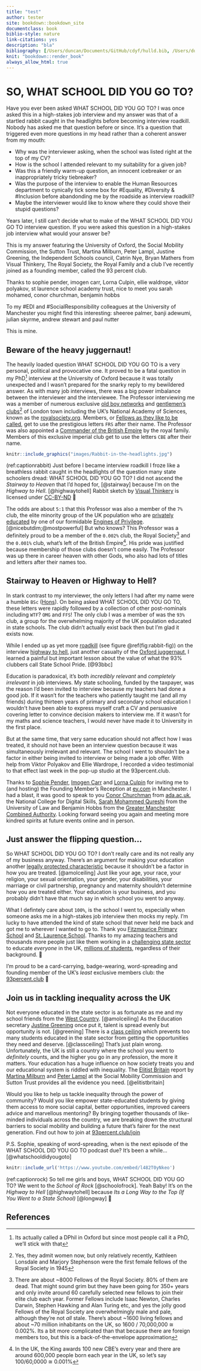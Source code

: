 ```yaml
---
title: "test"
author: tester
site: bookdown::bookdown_site
documentclass: book
biblio-style: nature
link-citations: yes
description: "bla"
bibliography: [/Users/duncan/Documents/GitHub/cdyf/hulld.bib, /Users/duncan/Documents/GitHub/cdyf/cdyf-playlist.bib, /Users/duncan/Documents/GitHub/cdyf/cdyf-signposts.bib, /Users/duncan/Documents/GitHub/cdyf/cdyf-references.bib, /Users/duncan/Documents/GitHub/cdyf/sigcse-journal-club-references.bib, /Users/duncan/Documents/GitHub/cdyf/nap.bib]
knit: "bookdown::render_book"
always_allow_html: true
---
```


# SO, WHAT SCHOOL DID YOU GO TO? {-}

Have you ever been asked WHAT SCHOOL DID YOU GO TO? I was once asked this in a high-stakes job interview and my answer was that of a startled rabbit caught in the headlights before becoming interview roadkill. Nobody has asked me that question before or since. It's a question that triggered even more questions in my head rather than a coherent answer from my mouth:

* Why was the interviewer asking, when the school was listed right at the top of my CV? 
* How is the school I attended relevant to my suitability for a given job?
* Was this a friendly warm-up question, an innocent icebreaker or an inappropriately tricky tiebreaker?
*  Was the purpose of the interview to enable the Human Resources department to cynically tick some box for #Equality, #Diversity & #Inclusion before abandonding me by the roadside as interview roadkill?
* Maybe the interviewer would like to know where they could shove their stupid questions?

Years later, I still can't decide what to make of the WHAT SCHOOL DID YOU GO TO interview question. If you were asked this question in a high-stakes job interview what would your answer be?

This is my answer featuring the University of Oxford, the Social Mobility Commission, the Sutton Trust, Martina Milburn, Peter Lampl, Justine Greening, the Independent Schools council, Catrin Nye, Bryan Mathers from Visual Thinkery, The Royal Society, the Royal Family and a club I've recently joined as a founding member, called the 93 percent club.

Thanks to sophie pender, imogen carr, Lorna Culpin, ellie waldrope, viktor polyakov, st laurence school academy trust, nice to meet you sarah mohamed, conor churchman, benjamin hobbs

To my #EDI and #SocialResponsibility colleagues at the University of Manchester you might find this interesting: sheeree palmer, banji adewumi, julian skyrme, andrew stewart and paul nutter

This is mine.

## Beware of the heavy juggernaut! {-}

The heavily loaded question WHAT SCHOOL DID YOU GO TO is a very personal, political and provocative one. It proved to be a fatal question in my PhD^[Its actually called a DPhil in Oxford but since most people call it a PhD, we'll stick with that] interview at the University of Oxford because it was totally unexpected and I wasn't prepared for the snarky reply to my bewildered answer. As with many job interviews, there was a big power imbalance between the interviewer and the interviewee. The Professor interviewing me was a member of numerous exclusive [old boy networks](https://en.wikipedia.org/wiki/Old_boy_network) and [gentlemen's clubs](https://en.wikipedia.org/wiki/Gentlemen%27s_club)^[Yes, they admit women now, but only relatively recently, Kathleen Lonsdale and Marjory Stephenson were the first female fellows of the Royal Society in 1945] of London town including the UK's National Academy of Sciences, known as the [royalsociety.org](https://royalsociety.org/). Members, or [Fellows as they like to be called](https://en.wikipedia.org/wiki/Fellow_of_the_Royal_Society), get to use the prestigious letters `FRS` after their name. The Professor was also appointed a [Commander of the British Empire](https://www.thegazette.co.uk/awards-and-accreditation/content/103372) by the royal family. Members of this exclusive imperial club get to use the letters `CBE` after their name. 

```r
knitr::include_graphics("images/Rabbit-in-the-headlights.jpg")
```
(ref:captionrabbit) Just before I became interview roadkill I froze like a breathless rabbit caught in the headlights of the question many state schoolers dread: WHAT SCHOOL DID YOU GO TO? I did not ascend the _Stairway to Heaven_ that I'd hoped for, [@stairway] because I'm on the _Highway to Hell_. [@highwaytohell] Rabbit sketch by [Visual Thinkery](https://visualthinkery.com/) is licensed under [CC-BY-ND](https://creativecommons.org/licenses/by-nd/4.0/) 🐰

The odds are about `5:1` that this Professor was also a member of the `7%` club, the elite minority group of the UK population who are [privately educated](https://www.isc.co.uk) by one of our formidable [Engines of Privilege](https://en.wikipedia.org/wiki/Engines_of_Privilege). [@nicebutdim;@mostpowerful] But who knows? This Professor was a definitely proud to be a member of the `0.002%` club, the Royal Society^[There are about ~8000 Fellows of the Royal Society. 80% of them are dead. That might sound grim but they have been going for 350+ years and only invite around 60 carefully selected new fellows to join their elite club each year. Former Fellows include Isaac Newton, Charles Darwin, Stephen Hawking and Alan Turing etc, and yes the jolly good Fellows of the Royal Society are overwhelmingly male and pale, although they're not _all_ stale. There's about ~1600 living fellows and about ~70 million inhabitants on the UK, so 1600 / 70,000,000 ≅ 0.002%. Its a bit more complicated than that because there are foreign members too, but this is a back-of-the-envelope approximation] and the `0.001%` club, what's left of the British Empire^[In the UK, the King awards 100 new CBE's every year and there are around 600,000 people born each year in the UK, so let's say 100/60,0000 ≅ 0.001%]. His pride was justified because membership of those clubs doesn't come easily. The Professor was up there in career heaven with other Gods, who also had lots of titles and letters after their names too. 

## Stairway to Heaven or Highway to Hell? {-}

In stark contrast to my interviewer, the only letters I had after my name were a humble `BSc` ([Hons](https://en.wikipedia.org/wiki/Honours_degree)). On being asked WHAT SCHOOL DID YOU GO TO, these letters were rapidly followed by a collection of other post-nominals including `WTF`? `OMG` and `FFS`! The only club I was a member of was the `93%` club, a group for the overwhelming majority of the UK population educated in state schools. The club didn't actually exist back then but I'm glad it exists now. 

While I ended up as yet more [roadkill](https://en.wikipedia.org/wiki/Roadkill) (see figure \@ref(fig:rabbit-fig)) on the interview [highway to hell](https://en.wikipedia.org/wiki/Highway_to_Hell_(song)), just another casualty of the [Oxford juggernaut](https://www.oxfordreference.com/display/10.1093/oi/authority.20110803100026561), I learned a painful but important lesson about the value of what the 93% clubbers call State School Pride. [@93bbc]

Education is paradoxical, it's both _incredibly relevant_ and _completely irrelevant_ in job interviews. My state schooling, funded by the taxpayer, was the reason I'd been invited to interview because my teachers had done a good job. If it wasn't for the teachers who patiently taught me (and all my friends) during thirteen years of primary and secondary school education I wouldn't have been able to  express myself craft a CV and persuasive covering letter to convince decision makers to interview me. If it wasn't for my maths and science teachers, I would never have made it to University in the first place. 

But at the same time, that very same education should not affect how I was treated, it should not have been an interview question because it was simultaneously irrelevant and relevant. The school I went to shouldn't be a factor in either being invited to interview or being made a job offer. With help from Viktor Polyakov and Ellie Wardrope, I recorded a video testimonial to that effect last week in the pop-up studio at the 93percent.club. 

Thanks to [Sophie Pender](https://en.wikipedia.org/wiki/Sophie_Pender), [Imogen Carr](https://www.93percent.club/team) and [Lorna Culpin](https://www.linkedin.com/in/lorna-culpin-a5787879) for inviting me to (and hosting) the Founding Member's Reception at [ey.com](https://www.ey.com) in Manchester. I had a blast, it was good to speak to you [Conor Churchman](https://www.ada.ac.uk/page/?title=People&pid=63&people=259) from [ada.ac.uk](https://www.ada.ac.uk/), the National College for Digital Skills, [Sarah Mohammed Qureshi](https://www.law.ac.uk/resources/blog/diversity-matters-sarah-mohammad-qureshi/) from the University of Law and Benjamin Hobbs from the [Greater Manchester Combined Authority](https://www.greatermanchester-ca.gov.uk/). Looking forward seeing you again and meeting more kindred spirits at future events online and in person.

## Just answer the flipping question... {-}

So WHAT SCHOOL DID YOU GO TO? I don't really care and its not really any of my business anyway. There's an argument for making your education another [legally protected characteristic](https://www.gov.uk/discrimination-your-rights) because it shouldn't be a factor in how you are treated. [@amolceiling] Just like your age, your race, your religion, your sexual orientation, your gender, your disabilities, your marriage or civil partnership, pregnancy and maternity shouldn't determine how you are treated either. Your education is your business, and you probably didn't have that much say in which school you went to anyway.

What I defintely care about `100%`, is the school I went to, especially when someone asks me in a high-stakes job interview then mocks my reply. I'm lucky to have attended the kind of state school that never held me back and got me to wherever I wanted to go to. Thank you [Fitzmaurice Primary School](https://www.fitzmauriceschool.info/) and [St. Laurence School](https://www.st-laurence.com/). Thanks to my amazing teachers and thousands more people just like them working in a [challenging state sector](https://www.theguardian.com/education/educationincrisis) to educate *everyone* in the UK, [millions of students](https://explore-education-statistics.service.gov.uk/find-statistics/school-pupils-and-their-characteristics), regardless of their background. 🙏

I'm proud to be a card-carrying, badge-wearing, word-spreading and founding member of the UK's _least_ exclusive members club: the [93percent.club](https://www.93percent.club/) 💪

## Join us in tackling inequality across the UK {-}

Not everyone educated in the state sector is as fortunate as me and my school friends from the [West Country](https://en.wikipedia.org/wiki/West_Country). [@amolceiling] As the Education secretary [Justine Greening](https://en.wikipedia.org/wiki/Justine_Greening) once put it, talent is spread evenly but opportunity is not. [@greening] There is a [class ceiling](https://policy.bristoluniversitypress.co.uk/trade/the-class-ceiling) which prevents too many students educated in the state sector from getting the opportunities they need and deserve. [@classceiling] That's just plain wrong. Unfortunately, the UK is still a country where the school you went to _definitely_ counts, and the higher you go in any profession, the more it matters. Your education has a huge influence on how society treats you and our educational system is riddled with inequality. The [Elitist Britain](https://www.suttontrust.com/our-research/elitist-britain-2019/) report by [Martina Milburn](https://en.wikipedia.org/wiki/Martina_Milburn) and [Peter Lampl](https://en.wikipedia.org/wiki/Peter_Lampl) at the Social Mobility Commission and Sutton Trust provides all the evidence you need. [@elitistbritain]

Would you like to help us tackle inequality through the power of community? Would you like empower state-educated students by giving them access to more social capital, better opportunities, improved careers advice and marvellous mentoring? By bringing together thousands of like-minded individuals across the country, we are breaking down the structural barriers to social mobility and building a future that’s fairer for the next generation. Find out how to join at [93percent.club/join](https://www.93percent.club/join)

P.S. Sophie, speaking of word-spreading, when is the next episode of the WHAT SCHOOL DID YOU GO TO podcast due? It's been a while... [@whatschooldidyougoto]


```r
knitr::include_url('https://www.youtube.com/embed/l482T0yNkeo')
```

(ref:captionrock) So tell me girls and boys, WHAT SCHOOL DID YOU GO TO? We went to the _School of Rock_ [@schoolofrock]. Yeah Baby! It's on the _Highway to Hell_ [@highwaytohell] because _Its a Long Way to the Top (If You Went to a State School)_ [@longway] 🎸



## References {-}

<!--
* It's not just about getting in, its about getting on (e.g. senior sponsorship)
* Received pronounciation (RP) is double-edged, the people from your old community say why are you talking posh (RP), and the people in your RP community ask you why ou sound like a chav-->


<!-- other questions triggered by THE QUESTION
* Had the interviewer even bothered to read my CV in front of them that I'd spent ages carefully writing, tailoring and rewriting?
* Was the interviewer a snob, a bigot, a troll or possibly all three? 
* Why aren't questions like this listed in any of the advice on tough interviews?
* How the hell was the school I attended relevant to my suitability for the post anyway? 
* Was it an innocent icebreaker, a warm-up question or something completely inappropriate and unfair? 
* Perhaps it was a challenging tiebreaker question designed to seperate the men from the boys and the women from the girls? 
* Had I been invited to interview in order for the employer to tick some Equality, Diversity & Inclusion (#EDI) box for human resources before being quickly discarded on the interview scrapheap?
* Maybe the interviewer would be interested to know where I thought they could shove their stupid question? -->






